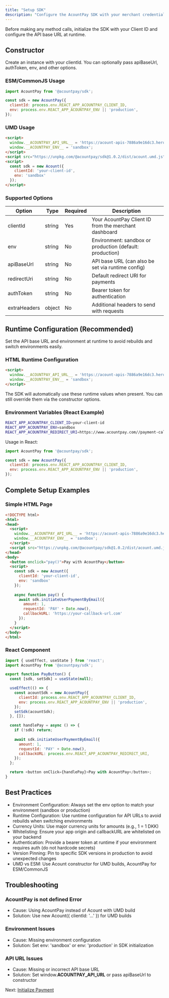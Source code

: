 ```yaml
---
title: "Setup SDK"
description: "Configure the AcountPay SDK with your merchant credentials"
---
```


Before making any method calls, initialize the SDK with your Client ID and configure the API base URL at runtime.

## Constructor

Create an instance with your clientId. You can optionally pass apiBaseUrl, authToken, env, and other options.

### ESM/CommonJS Usage

```javascript
import AcountPay from '@acountpay/sdk';

const sdk = new AcountPay({
  clientId: process.env.REACT_APP_ACOUNTPAY_CLIENT_ID,
  env: process.env.REACT_APP_ACOUNTPAY_ENV || 'production',
});
```

### UMD Usage

```html
<script>
  window.__ACOUNTPAY_API_URL__ = 'https://acount-apis-7886a9e16dc3.herokuapp.com';
  window.__ACOUNTPAY_ENV__ = 'sandbox';
</script>
<script src="https://unpkg.com/@acountpay/sdk@1.0.2/dist/acount.umd.js"></script>
<script>
  const sdk = new Acount({
    clientId: 'your-client-id',
    env: 'sandbox'
  });
</script>
```

### Supported Options

| Option | Type | Required | Description |
|--------|------|----------|-------------|
| clientId | string | Yes | Your AcountPay Client ID from the merchant dashboard |
| env | string | No | Environment: sandbox or production (default: production) |
| apiBaseUrl | string | No | API base URL (can also be set via runtime config) |
| redirectUri | string | No | Default redirect URI for payments |
| authToken | string | No | Bearer token for authentication |
| extraHeaders | object | No | Additional headers to send with requests |

## Runtime Configuration (Recommended)

Set the API base URL and environment at runtime to avoid rebuilds and switch environments easily.

### HTML Runtime Configuration

```html
<script>
  window.__ACOUNTPAY_API_URL__ = 'https://acount-apis-7886a9e16dc3.herokuapp.com';
  window.__ACOUNTPAY_ENV__ = 'sandbox';
</script>
```

The SDK will automatically use these runtime values when present. You can still override them via the constructor options.

### Environment Variables (React Example)

```bash
REACT_APP_ACOUNTPAY_CLIENT_ID=your-client-id
REACT_APP_ACOUNTPAY_ENV=sandbox
REACT_APP_ACOUNTPAY_REDIRECT_URI=https://www.acountpay.com//payment-callback
```

Usage in React:

```javascript
import AcountPay from '@acountpay/sdk';

const sdk = new AcountPay({
  clientId: process.env.REACT_APP_ACOUNTPAY_CLIENT_ID,
  env: process.env.REACT_APP_ACOUNTPAY_ENV || 'production',
});
```

## Complete Setup Examples

### Simple HTML Page

```html
<!DOCTYPE html>
<html>
<head>
  <script>
    window.__ACOUNTPAY_API_URL__ = 'https://acount-apis-7886a9e16dc3.herokuapp.com';
    window.__ACOUNTPAY_ENV__ = 'sandbox';
  </script>
  <script src="https://unpkg.com/@acountpay/sdk@1.0.2/dist/acount.umd.js"></script>
</head>
<body>
  <button onclick="pay()">Pay with AcountPay</button>
  <script>
    const sdk = new Acount({ 
      clientId: 'your-client-id',
      env: 'sandbox'
    });
    
    async function pay() {
      await sdk.initiateUserPaymentByEmail({
        amount: 1,
        requestId: 'PAY' + Date.now(),
        callbackURL: 'https://your-callback-url.com'
      });
    }
  </script>
</body>
</html>
```

### React Component

```javascript
import { useEffect, useState } from 'react';
import AcountPay from '@acountpay/sdk';

export function PayButton() {
  const [sdk, setSdk] = useState(null);

  useEffect(() => {
    const acountSdk = new AcountPay({
      clientId: process.env.REACT_APP_ACOUNTPAY_CLIENT_ID,
      env: process.env.REACT_APP_ACOUNTPAY_ENV || 'production',
    });
    setSdk(acountSdk);
  }, []);

  const handlePay = async () => {
    if (!sdk) return;
    
    await sdk.initiateUserPaymentByEmail({
      amount: 1,
      requestId: 'PAY' + Date.now(),
      callbackURL: process.env.REACT_APP_ACOUNTPAY_REDIRECT_URI,
    });
  };

  return <button onClick={handlePay}>Pay with AcountPay</button>;
}
```

## Best Practices

- Environment Configuration: Always set the env option to match your environment (sandbox or production)
- Runtime Configuration: Use runtime configuration for API URLs to avoid rebuilds when switching environments
- Currency Units: Use major currency units for amounts (e.g., 1 = 1 DKK)
- Whitelisting: Ensure your app origin and callbackURL are whitelisted on your backend
- Authentication: Provide a bearer token at runtime if your environment requires auth (do not hardcode secrets)
- Version Pinning: Pin to specific SDK versions in production to avoid unexpected changes
- UMD vs ESM: Use Acount constructor for UMD builds, AcountPay for ESM/CommonJS

## Troubleshooting

### AcountPay is not defined Error
- Cause: Using AcountPay instead of Acount with UMD build
- Solution: Use new Acount({ clientId: '...' }) for UMD builds

### Environment Issues
- Cause: Missing environment configuration
- Solution: Set env: 'sandbox' or env: 'production' in SDK initialization

### API URL Issues
- Cause: Missing or incorrect API base URL
- Solution: Set window.__ACOUNTPAY_API_URL__ or pass apiBaseUrl to constructor

Next: [Initialize Payment](/sdk/initialize_payment)
